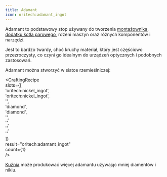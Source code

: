 ```yaml
---  
title: Adamant  
icon: oritech:adamant_ingot  
---  
```


Adamant to podstawowy stop używany do tworzenia [montażownika](../processing/assembler), [dodatku kotła parowego](../processing/steam_engine), rdzeni maszyn oraz różnych komponentów i narzędzi.  

Jest to bardzo twardy, choć kruchy materiał, który jest częściowo przezroczysty, co czyni go idealnym do urządzeń optycznych i podobnych zastosowań.  

Adamant można stworzyć w siatce rzemieślniczej:  

<CraftingRecipe  
    slots={[  
        'oritech:nickel_ingot',  
        'oritech:nickel_ingot',  
        '',  
        'diamond',  
        'diamond',  
        '',  
        '',  
        '',  
        ''  
    ]}  
    result="oritech:adamant_ingot"  
    count={1}  
/>  

[Kuźnia](../processing/foundry) może produkować więcej adamantu używając mniej diamentów i niklu.  
